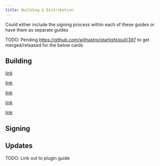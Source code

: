 ```yaml
---
title: Building & Distribution
---
```



Could either include the signing process within each of these guides or have them as separate guides

TODO: Pending https://github.com/withastro/starlight/pull/397 to get merged/released for the below cards

## Building

<CardGrid>
  <Card title="Linux" icon="star">
  
  [link](/2/guide/build-distribute/linux)

  </Card>
  <Card title="macOS" icon="moon">
  
  [link](/2/guide/build-distribute/macos)

  </Card>
  <Card title="Windows" icon="star">
  
  [link](/2/guide/build-distribute/windows)

  </Card>
  <Card title="Android" icon="star">
  
  [link](/2/guide/build-distribute/android)

  </Card>
  <Card title="iOS" icon="star">
  
  [link](/2/guide/build-distribute/ios)

  </Card>
</CardGrid>

## Signing

<CardGrid>
  <Card title="Linux" icon="star"></Card>
  <Card title="macOS" icon="moon"></Card>
  <Card title="Windows" icon="star"></Card>
  <Card title="Android" icon="star"></Card>
  <Card title="iOS" icon="star"></Card>
</CardGrid>

## Updates

TODO: Link out to plugin guide
